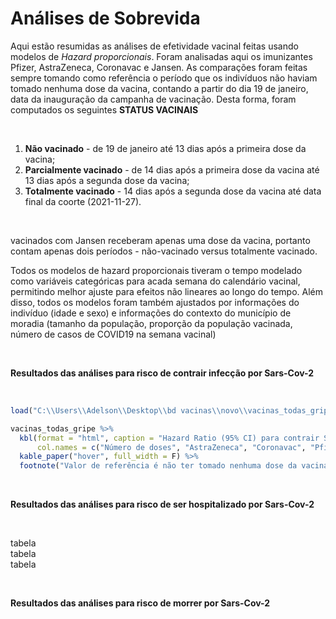 # Análises de Sobrevida {-}




Aqui estão resumidas as análises de efetividade vacinal feitas usando modelos de *Hazard proporcionais*. Foram analisadas aqui os imunizantes Pfizer, AstraZeneca, Coronavac e Jansen. As comparações foram feitas sempre tomando como referência o período que os indivíduos não haviam tomado nenhuma dose da vacina, contando a partir do dia 19 de janeiro, data da inauguração da campanha de vacinação. Desta forma, foram computados os seguintes **STATUS VACINAIS**

<p>&nbsp;</p>

1. **Não vacinado** - de 19 de janeiro até 13 dias após a primeira dose da vacina;
2. **Parcialmente vacinado** - de 14 dias após a primeira dose da vacina até 13 dias após a segunda dose da vacina;
3. **Totalmente vacinado** - 14 dias após a segunda dose da vacina até data final da coorte (2021-11-27).

<p>&nbsp;</p>

vacinados com Jansen receberam apenas uma dose da vacina, portanto contam apenas dois períodos - não-vacinado versus totalmente vacinado.

Todos os modelos de hazard proporcionais tiveram o tempo modelado como variáveis categóricas para acada semana do calendário vacinal, permitindo melhor ajuste para efeitos não lineares ao longo do tempo. Além disso, todos os modelos foram também ajustados por informações do indivíduo (idade e sexo) e informações do contexto do município de moradia (tamanho da população, proporção da população vacinada, número de casos de COVID19 na semana vacinal)

<p>&nbsp;</p>

**Resultados das análises para risco de contrair infecção por Sars-Cov-2**

<p>&nbsp;</p>

```r

load("C:\\Users\\Adelson\\Desktop\\bd vacinas\\novo\\vacinas_todas_gripe.RData")

vacinas_todas_gripe %>% 
  kbl(format = "html", caption = "Hazard Ratio (95% CI) para contrair Síndrome Gripal por SarsCov2 no estado do Rio de Janeiro, de acordo com o estado vacinal dos indivíduos imunizados exclusivamente com AstraZeneca, Coronavac, Pfizer e Jansen entre Janeiro a Novembro de 2021.", 
      col.names = c("Número de doses", "AstraZeneca", "Coronavac", "Pfizer", "Jansen")) %>% 
  kable_paper("hover", full_width = F) %>%
  footnote("Valor de referência é não ter tomado nenhuma dose da vacina.", "vacinados com Jansen receberam apenas uma dose da vacina", "Todos os modelos de hazar proporcionais tiveram o tempo modelado como variáveis categóricas para acada semana do calendário vacinal, \npermitindo melhor ajuste para efeitos não lineares ao longo do tempo. Além disso, todos os modelos foram também ajustados por informações \ndo indivíduo (idade e sexo) e informações do contexto do município de moradia (tamanho da população, proporção da população vacinada, \nnúmero de casos de COVID19 na semana vacinal)")

```


<p>&nbsp;</p>
**Resultados das análises para risco de ser hospitalizado por Sars-Cov-2**
<p>&nbsp;</p>

tabela  
tabela  
tabela  



<p>&nbsp;</p>
**Resultados das análises para risco de morrer por Sars-Cov-2**
<p>&nbsp;</p>

